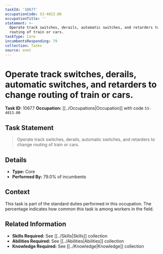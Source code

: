 ```yaml
---
taskId: '10677'
occupationCode: 53-4013.00
occupationTitle: ''
statement: >-
  Operate track switches, derails, automatic switches, and retarders to change
  routing of train or cars.
taskType: Core
incumbentsResponding: 79
collection: Tasks
source: onet
---
```

# Operate track switches, derails, automatic switches, and retarders to change routing of train or cars.

**Task ID:** 10677
**Occupation:** [[../Occupations|Occupation]] with code `53-4013.00`

## Task Statement

> Operate track switches, derails, automatic switches, and retarders to change routing of train or cars.

## Details

- **Type:** Core
- **Performed By:** 79.0% of incumbents

## Context

This task is part of the standard duties performed in this occupation. The percentage indicates how common this task is among workers in the field.

## Related Information

- **Skills Required:** See [[../Skills|Skills]] collection
- **Abilities Required:** See [[../Abilities|Abilities]] collection
- **Knowledge Required:** See [[../Knowledge|Knowledge]] collection
